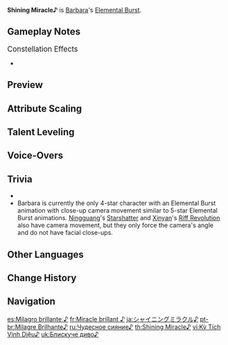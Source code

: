 {{Talent Infobox
|image         = Talent Shining Miracle.png
|character     = Barbara
|type          = Elemental Burst
|info          = Heals your own party members and nearby teammates for a large amount of HP that scales with Barbara's Max HP.
|scale_att1    = Max HP
|utility1      = Healing
|utility2      = Party
|energyCost    = 80
|CD            = 20s
|attr1         = Regeneration
|value1        = 17.6–39.6% Max HP+1,694–4,999
}}
{{Description|Barbara's desire to heal strengthens her will to fight and sing.}}
'''Shining Miracle♪''' is [[Barbara]]'s [[Elemental Burst]].

==Gameplay Notes==
;<big>Constellation Effects</big>
* {{Talent Note|constellation|3|Star of Tomorrow|character=Barbara|talent=Shining_Miracle♪}}

==Preview==
{{Preview
|file    = Shining Miracle♪ Preview
}}
{{clr}}

==Attribute Scaling==
{{Talent Scaling
|talentType=Elemental Burst
|levels=14
|order=regeneration,cd,energycost
|titles=Regeneration,CD,Energy Cost
|regeneration_1=17.6% Max HP+1694
|regeneration_2=18.92% Max HP+1863
|regeneration_3=20.24% Max HP+2047
|regeneration_4=22% Max HP+2245
|regeneration_5=23.32% Max HP+2456
|regeneration_6=24.64% Max HP+2682
|regeneration_7=26.4% Max HP+2922
|regeneration_8=28.16% Max HP+3176
|regeneration_9=29.92% Max HP+3445
|regeneration_10=31.68% Max HP+3727
|regeneration_11=33.44% Max HP+4024
|regeneration_12=35.2% Max HP+4334
|regeneration_13=37.4% Max HP+4659
|regeneration_14=39.6% Max HP+4999
|cd=20s
|energycost=80
}}

==Talent Leveling==
{{Talent Upgrade|Barbara}}

==Voice-Overs==
{{Talent VO}}

==Trivia==
* {{Talent Note|clap}}
* Barbara is currently the only 4-star character with an Elemental Burst animation with close-up camera movement similar to 5-star Elemental Burst animations. [[Ningguang]]'s [[Starshatter]] and [[Xinyan]]'s [[Riff Revolution]] also have camera movement, but they only force the camera's angle and do not have facial close-ups.

==Other Languages==
{{Other Languages
|en      = Shining Miracle♪
|zhs     = 闪耀奇迹♪
|zhs_rm  = Shǎnyào Qíjī♪
|zht     = 閃耀奇跡♪
|zht_rm  = Shǎnyào Qíjī♪
|zh_tl   = Shining Miracle♪
|ja      = シャイニングミラクル♪
|ja_rm   = Shainingu Mirakuru♪
|ja_tl   = Shining Miracle♪
|ko      = 빛나는 기적♪
|ko_rm   = Bitnaneun Gijeok♪
|ko_tl   = Shining Miracle♪
|es      = Milagro brillante&nbsp;♪
|es_tl   = Brilliant Miracle♪
|fr      = Miracle brillant&nbsp;♪
|fr_tl   = Shining Miracle♪
|ru      = Чудесное сияние♪
|ru_tl   = Miraculous Shine♪
|th      = Shining Miracle♪
|vi      = Kỳ Tích Vinh Diệu♪
|vi_tl   = Shining Miracle♪
|de      = Glitzerndes Wunder&nbsp;♪
|de_tl   = Glittering Miracle♪
|id      = Shining Miracle♪
|pt      = Milagre Brilhante&nbsp;♪
|pt_tl   = Shining Miracle♪
|tr      = Parlayan Mucize♪
|tr_tl   = Shining Miracle♪
|it      = Miracolo scintillante♪
|it_tl   = 
}}

==Change History==
{{Change History|1.0}}
<!--
==References==
{{Reflist}}
-->
==Navigation==
{{Talent Navbox|Barbara}}

[[es:Milagro brillante ♪]]
[[fr:Miracle brillant ♪]]
[[ja:シャイニングミラクル♪]]
[[pt-br:Milagre Brilhante♪]]
[[ru:Чудесное сияние♪]]
[[th:Shining Miracle♪]]
[[vi:Kỳ Tích Vinh Diệu♪]]
[[uk:Блискуче диво♪]]